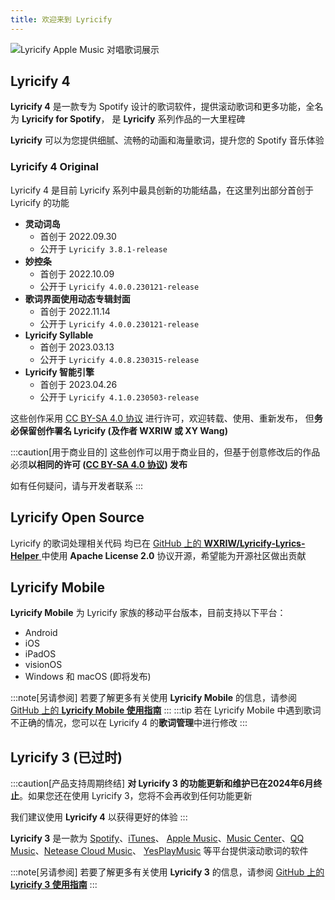 ```yaml
---
title: 欢迎来到 Lyricify
---
```


![Lyricify Apple Music 对唱歌词展示](/src/assets/get-started/func-lyrics-am-duet.png)

## Lyricify 4

**Lyricify 4** 是一款专为 Spotify 设计的歌词软件，提供滚动歌词和更多功能，全名为 **Lyricify for Spotify**，
是 **Lyricify** 系列作品的一大里程碑

**Lyricify** 可以为您提供细腻、流畅的动画和海量歌词，提升您的 Spotify 音乐体验

### Lyricify 4 Original

Lyricify 4 是目前 Lyricify 系列中最具创新的功能结晶，在这里列出部分首创于 Lyricify 的功能

- **灵动词岛**
    - 首创于 2022.09.30
    - 公开于 `Lyricify 3.8.1-release`
- **妙控条**
    - 首创于 2022.10.09
    - 公开于 `Lyricify 4.0.0.230121-release`
- **歌词界面使用动态专辑封面**
    - 首创于 2022.11.14
    - 公开于 `Lyricify 4.0.0.230121-release`
- **Lyricify Syllable**
    - 首创于 2023.03.13
    - 公开于 `Lyricify 4.0.8.230315-release`
- **Lyricify 智能引擎**
    - 首创于 2023.04.26
    - 公开于 `Lyricify 4.1.0.230503-release`

这些创作采用 [CC BY-SA 4.0 协议](https://creativecommons.org/licenses/by-sa/4.0/) 进行许可，欢迎转载、使用、重新发布，
但**务必保留创作署名 Lyricify (及作者 WXRIW 或 XY Wang)**

:::caution[用于商业目的]
这些创作可以用于商业目的，但基于创意修改后的作品必须**以相同的许可
([CC BY-SA 4.0 协议](https://creativecommons.org/licenses/by-sa/4.0/)) 发布**

如有任何疑问，请与开发者联系
:::

## Lyricify Open Source

Lyricify 的歌词处理相关代码 均已在
[GitHub 上的 **WXRIW/Lyricify-Lyrics-Helper** ](https://github.com/WXRIW/Lyricify-Lyrics-Helper)
中使用 **Apache License 2.0** 协议开源，希望能为开源社区做出贡献

## Lyricify Mobile

**Lyricify Mobile** 为 Lyricify 家族的移动平台版本，目前支持以下平台：
- Android
- iOS
- iPadOS
- visionOS
- Windows 和 macOS (即将发布)

:::note[另请参阅]
若要了解更多有关使用 **Lyricify Mobile** 的信息，请参阅
[GitHub 上的 **Lyricify Mobile 使用指南**](https://github.com/WXRIW/Lyricify-App/blob/main/docs/Lyricify%20Mobile/README.md)
:::
:::tip
若在 Lyricify Mobile 中遇到歌词不正确的情况，您可以在 Lyricify 4 的**歌词管理**中进行修改
:::

## Lyricify 3 (已过时)
:::caution[产品支持周期终结]
**对 Lyricify 3 的功能更新和维护已在2024年6月终止**。如果您还在使用 Lyricify 3，您将不会再收到任何功能更新

我们建议使用 **Lyricify 4** 以获得更好的体验
:::

**Lyricify 3** 是一款为 [Spotify](https://www.spotify.com)、[iTunes](https://www.apple.com/itunes/)、
[Apple Music](https://music.apple.com/)、[Music Center](https://www.sony.com/electronics/support/articles/MC4PC020001)、[QQ Music](https://y.qq.com)、[Netease Cloud Music](https://music.163.com)、
[YesPlayMusic](https://github.com/qier222/YesPlayMusic) 等平台提供滚动歌词的软件

:::note[另请参阅]
若要了解更多有关使用 **Lyricify 3** 的信息，请参阅
[GitHub 上的 **Lyricify 3 使用指南**](https://github.com/WXRIW/Lyricify-App/blob/main/docs/Lyricify%203/README.md)
:::